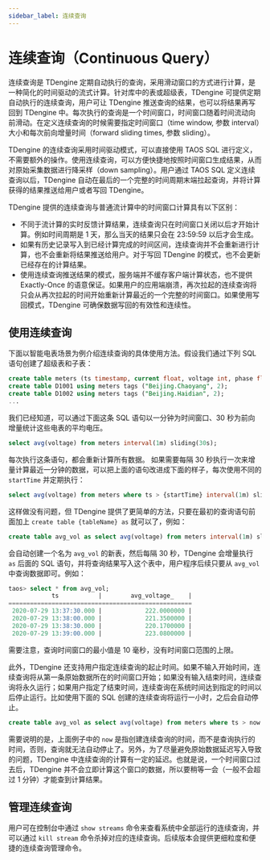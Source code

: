 ```yaml
---
sidebar_label: 连续查询
---
```


# 连续查询（Continuous Query）

连续查询是 TDengine 定期自动执行的查询，采用滑动窗口的方式进行计算，是一种简化的时间驱动的流式计算。针对库中的表或超级表，TDengine 可提供定期自动执行的连续查询，用户可让 TDengine 推送查询的结果，也可以将结果再写回到 TDengine 中。每次执行的查询是一个时间窗口，时间窗口随着时间流动向前滑动。在定义连续查询的时候需要指定时间窗口（time window, 参数 interval）大小和每次前向增量时间（forward sliding times, 参数 sliding）。

TDengine 的连续查询采用时间驱动模式，可以直接使用 TAOS SQL 进行定义，不需要额外的操作。使用连续查询，可以方便快捷地按照时间窗口生成结果，从而对原始采集数据进行降采样（down sampling）。用户通过 TAOS SQL 定义连续查询以后，TDengine 自动在最后的一个完整的时间周期末端拉起查询，并将计算获得的结果推送给用户或者写回 TDengine。

TDengine 提供的连续查询与普通流计算中的时间窗口计算具有以下区别：

- 不同于流计算的实时反馈计算结果，连续查询只在时间窗口关闭以后才开始计算。例如时间周期是 1 天，那么当天的结果只会在 23:59:59 以后才会生成。
- 如果有历史记录写入到已经计算完成的时间区间，连续查询并不会重新进行计算，也不会重新将结果推送给用户。对于写回 TDengine 的模式，也不会更新已经存在的计算结果。
- 使用连续查询推送结果的模式，服务端并不缓存客户端计算状态，也不提供 Exactly-Once 的语意保证。如果用户的应用端崩溃，再次拉起的连续查询将只会从再次拉起的时间开始重新计算最近的一个完整的时间窗口。如果使用写回模式，TDengine 可确保数据写回的有效性和连续性。

## 使用连续查询

下面以智能电表场景为例介绍连续查询的具体使用方法。假设我们通过下列 SQL 语句创建了超级表和子表：

```sql
create table meters (ts timestamp, current float, voltage int, phase float) tags (location binary(64), groupId int);
create table D1001 using meters tags ("Beijing.Chaoyang", 2);
create table D1002 using meters tags ("Beijing.Haidian", 2);
...
```

我们已经知道，可以通过下面这条 SQL 语句以一分钟为时间窗口、30 秒为前向增量统计这些电表的平均电压。

```sql
select avg(voltage) from meters interval(1m) sliding(30s);
```

每次执行这条语句，都会重新计算所有数据。 如果需要每隔 30 秒执行一次来增量计算最近一分钟的数据，可以把上面的语句改进成下面的样子，每次使用不同的 `startTime` 并定期执行：

```sql
select avg(voltage) from meters where ts > {startTime} interval(1m) sliding(30s);
```

这样做没有问题，但 TDengine 提供了更简单的方法，只要在最初的查询语句前面加上 `create table {tableName} as` 就可以了，例如：

```sql
create table avg_vol as select avg(voltage) from meters interval(1m) sliding(30s);
```

会自动创建一个名为 `avg_vol` 的新表，然后每隔 30 秒，TDengine 会增量执行 `as` 后面的 SQL 语句，并将查询结果写入这个表中，用户程序后续只要从 `avg_vol` 中查询数据即可。例如：

```sql
taos> select * from avg_vol;
            ts           |        avg_voltage_    |
===================================================
 2020-07-29 13:37:30.000 |            222.0000000 |
 2020-07-29 13:38:00.000 |            221.3500000 |
 2020-07-29 13:38:30.000 |            220.1700000 |
 2020-07-29 13:39:00.000 |            223.0800000 |
```

需要注意，查询时间窗口的最小值是 10 毫秒，没有时间窗口范围的上限。

此外，TDengine 还支持用户指定连续查询的起止时间。如果不输入开始时间，连续查询将从第一条原始数据所在的时间窗口开始；如果没有输入结束时间，连续查询将永久运行；如果用户指定了结束时间，连续查询在系统时间达到指定的时间以后停止运行。比如使用下面的 SQL 创建的连续查询将运行一小时，之后会自动停止。

```sql
create table avg_vol as select avg(voltage) from meters where ts > now and ts <= now + 1h interval(1m) sliding(30s);
```

需要说明的是，上面例子中的 `now` 是指创建连续查询的时间，而不是查询执行的时间，否则，查询就无法自动停止了。另外，为了尽量避免原始数据延迟写入导致的问题，TDengine 中连续查询的计算有一定的延迟。也就是说，一个时间窗口过去后，TDengine 并不会立即计算这个窗口的数据，所以要稍等一会（一般不会超过 1 分钟）才能查到计算结果。

## 管理连续查询

用户可在控制台中通过 `show streams` 命令来查看系统中全部运行的连续查询，并可以通过 `kill stream` 命令杀掉对应的连续查询。后续版本会提供更细粒度和便捷的连续查询管理命令。
